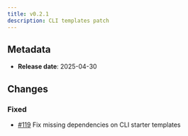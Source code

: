 ```yaml
---
title: v0.2.1
description: CLI templates patch
---
```


## Metadata

- **Release date**: 2025-04-30

## Changes

### Fixed

- [#119](https://github.com/InditexTech/weavejs/issues/119) Fix missing dependencies on CLI starter templates
